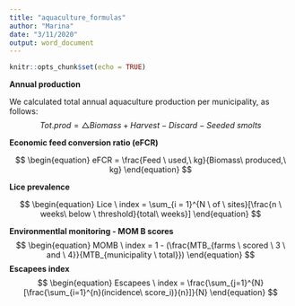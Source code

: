 ```yaml
---
title: "aquaculture_formulas"
author: "Marina"
date: "3/11/2020"
output: word_document
---
```


```r
knitr::opts_chunk$set(echo = TRUE)
```





**Annual production**

We calculated total annual aquaculture production per municipality, as follows:
$$
\begin{equation}
Tot.prod = \triangle Biomass + Harvest - Discard - Seeded\ smolts
\end{equation}
$$
 




**Economic feed conversion ratio (eFCR)**

$$
\begin{equation}
eFCR = \frac{Feed \ used,\ kg}{Biomass\ produced,\ kg}
\end{equation}
$$


**Lice prevalence**

$$
\begin{equation}
Lice \ index = \sum_{i = 1}^{N \ of \ sites}[\frac{n \ weeks\ below \ threshold}{total\ weeks}]
\end{equation}
$$



**Environmentlal monitoring - MOM B scores**
$$
\begin{equation}
MOMB \ index  = 1 - (\frac{MTB_{farms \ scored \ 3 \ and \ 4}}{MTB_{municipality \ total}})
\end{equation} 
$$ 
**Escapees index**
$$
\begin{equation}
Escapees \ index = \frac{\sum_{j=1}^{N}[\frac{\sum_{i=1}^{n}(incidence\ score_i)}{n}]}{N}
\end{equation}
$$

